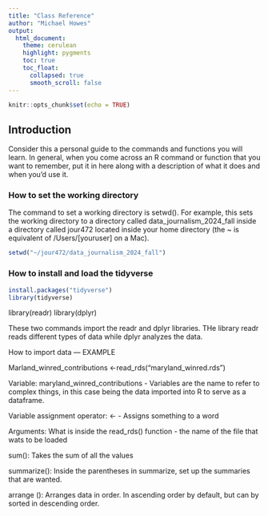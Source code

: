 ```yaml
---
title: "Class Reference"
author: "Michael Howes"
output:
  html_document:
    theme: cerulean
    highlight: pygments
    toc: true
    toc_float:
      collapsed: true
      smooth_scroll: false
---
```


```r
knitr::opts_chunk$set(echo = TRUE)
```

## Introduction

Consider this a personal guide to the commands and functions you will learn. In general, when you come across an R command or function that you want to remember, put it in here along with a description of what it does and when you'd use it.

### How to set the working directory

The command to set a working directory is setwd(). For example, this sets the working directory to a directory called data_journalism_2024_fall inside a directory called jour472 located inside your home directory (the ~ is equivalent of /Users/[youruser] on a Mac).

```r
setwd("~/jour472/data_journalism_2024_fall")
```

### How to install and load the tidyverse

```r
install.packages("tidyverse")
library(tidyverse)
```

library(readr)
library(dplyr)

These two commands import the readr and dplyr libraries. THe library readr reads different types of data while dplyr analyzes the data. 

How to import data --- EXAMPLE

Marland_winred_contributions <-read_rds("maryland_winred.rds")

Variable: maryland_winred_contributions 
  - Variables are the name to refer to complex things, in this case being the data imported into R to serve as a dataframe. 

Variable assignment operator: <-
  - Assigns something to a word
  
Arguments: What is inside the read_rds() function
- the name of the file that wats to be loaded


sum(): Takes the sum of all the values

summarize(): Inside the parentheses in summarize,  set up the summaries that are wanted. 

arrange (): Arranges data in order. In ascending order by default, but can by sorted in descending order.
